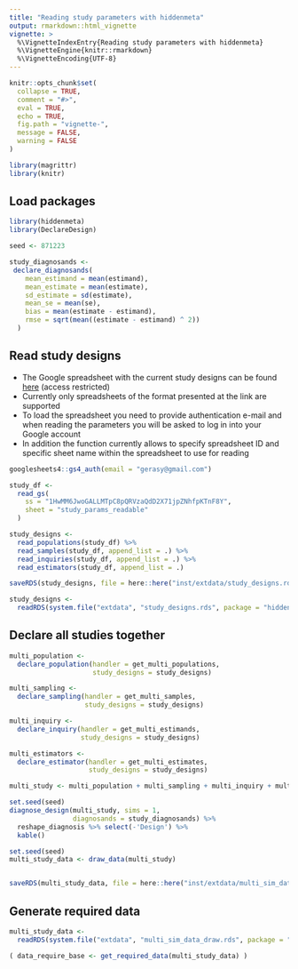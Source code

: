 ```yaml
---
title: "Reading study parameters with hiddenmeta"
output: rmarkdown::html_vignette
vignette: >
  %\VignetteIndexEntry{Reading study parameters with hiddenmeta}
  %\VignetteEngine{knitr::rmarkdown}
  %\VignetteEncoding{UTF-8}
---
```


```r
knitr::opts_chunk$set(
  collapse = TRUE,
  comment = "#>",
  eval = TRUE,
  echo = TRUE,
  fig.path = "vignette-",
  message = FALSE,
  warning = FALSE
)

library(magrittr)
library(knitr)

```

## Load packages

```r

library(hiddenmeta)
library(DeclareDesign)

seed <- 871223

study_diagnosands <-
 declare_diagnosands(
    mean_estimand = mean(estimand),
    mean_estimate = mean(estimate),
    sd_estimate = sd(estimate),
    mean_se = mean(se),
    bias = mean(estimate - estimand),
    rmse = sqrt(mean((estimate - estimand) ^ 2))
  )

```

## Read study designs

- The Google spreadsheet with the current study designs can be found [here](https://docs.google.com/spreadsheets/d/1HwMM6JwoGALLMTpC8pQRVzaQdD2X71jpZNhfpKTnF8Y/edit?usp=sharing) (access restricted)
- Currently only spreadsheets of the format presented at the link are supported
- To load the spreadsheet you need to provide authentication e-mail and when reading the parameters you will be asked to log in into your Google account
- In addition the function currently allows to specify spreadsheet ID and specific sheet name within the spreadsheet to use for reading

```r

googlesheets4::gs4_auth(email = "gerasy@gmail.com")

study_df <- 
  read_gs(
    ss = "1HwMM6JwoGALLMTpC8pQRVzaQdD2X71jpZNhfpKTnF8Y",
    sheet = "study_params_readable"
  )

study_designs <- 
  read_populations(study_df) %>% 
  read_samples(study_df, append_list = .) %>% 
  read_inquiries(study_df, append_list = .) %>% 
  read_estimators(study_df, append_list = .)

```

```r

saveRDS(study_designs, file = here::here("inst/extdata/study_designs.rds"))

```

```r

study_designs <- 
  readRDS(system.file("extdata", "study_designs.rds", package = "hiddenmeta"))

```

## Declare all studies together

```r

multi_population <- 
  declare_population(handler = get_multi_populations, 
                     study_designs = study_designs)

multi_sampling <- 
  declare_sampling(handler = get_multi_samples,
                   study_designs = study_designs) 

multi_inquiry <- 
  declare_inquiry(handler = get_multi_estimands, 
                  study_designs = study_designs) 

multi_estimators <-
  declare_estimator(handler = get_multi_estimates,
                    study_designs = study_designs)

multi_study <- multi_population + multi_sampling + multi_inquiry + multi_estimators

set.seed(seed)
diagnose_design(multi_study, sims = 1,
                diagnosands = study_diagnosands) %>%
  reshape_diagnosis %>% select(-'Design') %>%
  kable()

set.seed(seed)
multi_study_data <- draw_data(multi_study)


saveRDS(multi_study_data, file = here::here("inst/extdata/multi_sim_data_draw.rds"))


```

## Generate required data

```r

multi_study_data <- 
  readRDS(system.file("extdata", "multi_sim_data_draw.rds", package = "hiddenmeta"))

( data_require_base <- get_required_data(multi_study_data) )

```
